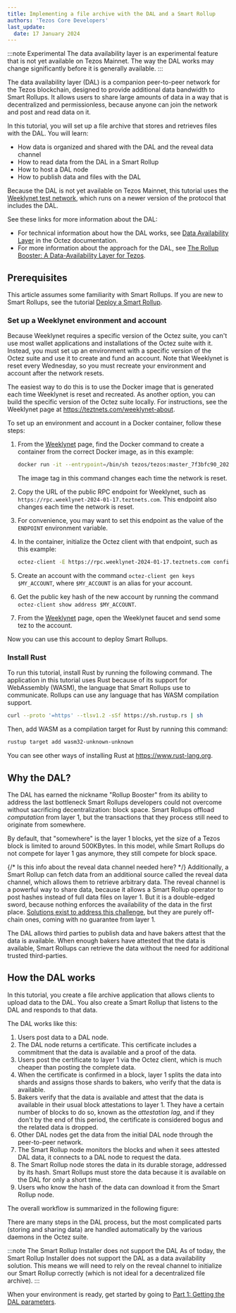 ```yaml
---
title: Implementing a file archive with the DAL and a Smart Rollup
authors: 'Tezos Core Developers'
last_update:
  date: 17 January 2024
---
```



:::note Experimental
The data availability layer is an experimental feature that is not yet available on Tezos Mainnet.
The way the DAL works may change significantly before it is generally available.
:::

The data availability layer (DAL) is a companion peer-to-peer network for the Tezos blockchain, designed to provide additional data bandwidth to Smart Rollups.
It allows users to share large amounts of data in a way that is decentralized and permissionless, because anyone can join the network and post and read data on it.

In this tutorial, you will set up a file archive that stores and retrieves files with the DAL.
You will learn:

- How data is organized and shared with the DAL and the reveal data channel
- How to read data from the DAL in a Smart Rollup
- How to host a DAL node
- How to publish data and files with the DAL

Because the DAL is not yet available on Tezos Mainnet, this tutorial uses the [Weeklynet test network](https://teztnets.com/weeklynet-about), which runs on a newer version of the protocol that includes the DAL.

See these links for more information about the DAL:

- For technical information about how the DAL works, see [Data Availability Layer](https://tezos.gitlab.io/shell/dal.html) in the Octez documentation.
- For more information about the approach for the DAL, see [The Rollup Booster: A Data-Availability Layer for Tezos](https://research-development.nomadic-labs.com/data-availability-layer-tezos.html).

## Prerequisites

This article assumes some familiarity with Smart Rollups.
If you are new to Smart Rollups, see the tutorial [Deploy a Smart Rollup](./smart-rollup).

### Set up a Weeklynet environment and account

Because Weeklynet requires a specific version of the Octez suite, you can't use most wallet applications and installations of the Octez suite with it.
Instead, you must set up an environment with a specific version of the Octez suite and use it to create and fund an account.
Note that Weeklynet is reset every Wednesday, so you must recreate your environment and account after the network resets.

The easiest way to do this is to use the Docker image that is generated each time Weeklynet is reset and recreated.
As another option, you can build the specific version of the Octez suite locally.
For instructions, see the Weeklynet page at https://teztnets.com/weeklynet-about.

To set up an environment and account in a Docker container, follow these steps:

1. From the [Weeklynet](https://teztnets.com/weeklynet-about) page, find the Docker command to create a container from the correct Docker image, as in this example:

   ```bash
   docker run -it --entrypoint=/bin/sh tezos/tezos:master_7f3bfc90_20240116181914
   ```

   The image tag in this command changes each time the network is reset.

1. Copy the URL of the public RPC endpoint for Weeklynet, such as `https://rpc.weeklynet-2024-01-17.teztnets.com`.
This endpoint also changes each time the network is reset.

1. For convenience, you may want to set this endpoint as the value of the `ENDPOINT` environment variable.

1. In the container, initialize the Octez client with that endpoint, such as this example:

   ```bash
   octez-client -E https://rpc.weeklynet-2024-01-17.teztnets.com config init
   ```

1. Create an account with the command `octez-client gen keys $MY_ACCOUNT`, where `$MY_ACCOUNT` is an alias for your account.

1. Get the public key hash of the new account by running the command `octez-client show address $MY_ACCOUNT`.

1. From the [Weeklynet](https://teztnets.com/weeklynet-about) page, open the Weeklynet faucet and send some tez to the account.

Now you can use this account to deploy Smart Rollups.

### Install Rust

To run this tutorial, install Rust by running the following command.
The application in this tutorial uses Rust because of its support for WebAssembly (WASM), the language that Smart Rollups use to communicate.
Rollups can use any language that has WASM compilation support.

```bash
curl --proto '=https' --tlsv1.2 -sSf https://sh.rustup.rs | sh
```

Then, add WASM as a compilation target for Rust by running this command:

```bash
rustup target add wasm32-unknown-unknown
```

You can see other ways of installing Rust at https://www.rust-lang.org.

## Why the DAL?

The DAL has earned the nickname "Rollup Booster" from its ability to address
the last bottleneck Smart Rollups developers could not overcome without
sacrificing decentralization: block space. Smart Rollups offload
*computation* from layer 1, but the transactions that they process still need to
originate from somewhere.

By default, that "somewhere" is the layer 1 blocks, yet the size of a Tezos
block is limited to around 500KBytes. In this model, while Smart Rollups do not
compete for layer 1 gas anymore, they still compete for block space.

{/* Is this info about the reveal data channel needed here? */}
Additionally, a Smart Rollup can fetch data from an additional source called the
reveal data channel, which allows them to retrieve arbitrary data.
The reveal channel is a powerful way to share data, because it allows a Smart Rollup
operator to post hashes instead of full data files on layer 1. But it is a
double-edged sword, because nothing enforces the availability of the data in the
first place. [Solutions exist to address this
challenge](https://research-development.nomadic-labs.com/introducing-data-availability-committees.html),
but they are purely off-chain ones, coming with no guarantee from layer 1.

The DAL allows third parties to publish data and have bakers attest that the data is available.
When enough bakers have attested that the data is available, Smart Rollups can retrieve the data without the need for additional trusted third-parties.

## How the DAL works

In this tutorial, you create a file archive application that allows clients to upload data to the DAL.
You also create a Smart Rollup that listens to the DAL and responds to that data.

The DAL works like this:

1. Users post data to a DAL node.
1. The DAL node returns a certificate.
This certificate includes a commitment that the data is available and a proof of the data.
1. Users post the certificate to layer 1 via the Octez client, which is much cheaper than posting the complete data.
1. When the certificate is confirmed in a block, layer 1 splits the data into shards and assigns those shards to bakers, who verify that the data is available.
1. Bakers verify that the data is available and attest that the data is available in their usual block attestations to layer 1.
They have a certain number of blocks to do so, known as the _attestation lag_, and if they don't by the end of this period, the certificate is considered bogus and the related data is dropped.
1. Other DAL nodes get the data from the initial DAL node through the peer-to-peer network.
1. The Smart Rollup node monitors the blocks and when it sees attested DAL data, it connects to a DAL node to request the data.
1. The Smart Rollup node stores the data in its durable storage, addressed by its hash.
Smart Rollups must store the data because it is available on the DAL for only a short time.
1. Users who know the hash of the data can download it from the Smart Rollup node.

The overall workflow is summarized in the following figure:

<LucidDiagram width="640px" height="480px" src="https://lucid.app/documents/embedded/cc422278-7319-4a2f-858a-a7b72e1ea3a6" id="ljs6hoejIr1H" />

There are many steps in the DAL process, but the most complicated parts (storing and sharing data) are handled automatically by the various daemons in the Octez suite.

:::note The Smart Rollup Installer does not support the DAL
As of today, the Smart Rollup Installer does not support the DAL as a
data availability solution. This means we will need to rely on the reveal
channel to initialize our Smart Rollup correctly (which is not ideal for a
decentralized file archive).
:::

When your environment is ready, get started by going to [Part 1: Getting the DAL parameters](./build-files-archive-with-dal/get-dal-params).
